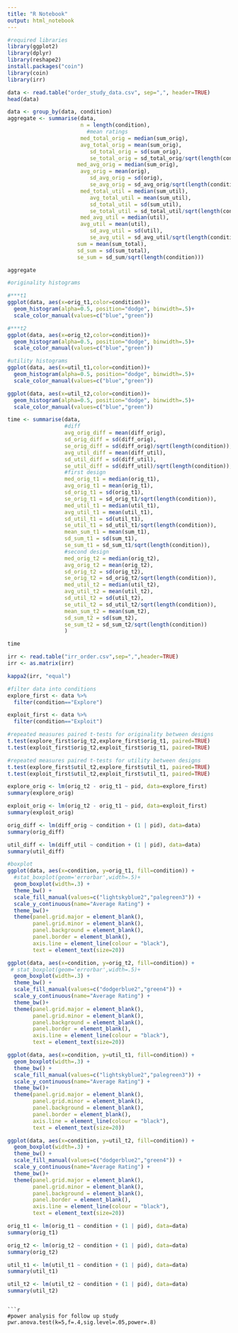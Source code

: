 ```yaml
---
title: "R Notebook"
output: html_notebook
---
```


```r
#required libraries
library(ggplot2)
library(dplyr)
library(reshape2)
install.packages("coin")
library(coin)
library(irr)
```
```r
data <- read.table("order_study_data.csv", sep=",", header=TRUE)
head(data)
```

```r
data <- group_by(data, condition)
aggregate <- summarise(data,
                       n = length(condition),
                         #mean ratings
                       med_total_orig = median(sum_orig),   
                       avg_total_orig = mean(sum_orig),
                          sd_total_orig = sd(sum_orig),
                          se_total_orig = sd_total_orig/sqrt(length(condition)),
                      med_avg_orig = median(sum_orig),   
                       avg_orig = mean(orig),
                          sd_avg_orig = sd(orig),
                          se_avg_orig = sd_avg_orig/sqrt(length(condition)),
                       med_total_util = median(sum_util),
                          avg_total_util = mean(sum_util),
                          sd_total_util = sd(sum_util),
                          se_total_util = sd_total_util/sqrt(length(condition)),
                       med_avg_util = median(util),   
                       avg_util = mean(util),
                          sd_avg_util = sd(util),
                          se_avg_util = sd_avg_util/sqrt(length(condition)),
                      sum = mean(sum_total),
                      sd_sum = sd(sum_total),
                      se_sum = sd_sum/sqrt(length(condition)))

aggregate
```
```r
#originality histograms

#***t1
ggplot(data, aes(x=orig_t1,color=condition))+
  geom_histogram(alpha=0.5, position="dodge", binwidth=.5)+
  scale_color_manual(values=c("blue","green"))

#***t2
ggplot(data, aes(x=orig_t2,color=condition))+
  geom_histogram(alpha=0.5, position="dodge", binwidth=.5)+
  scale_color_manual(values=c("blue","green"))
```
```r
#utility histograms
ggplot(data, aes(x=util_t1,color=condition))+
  geom_histogram(alpha=0.5, position="dodge", binwidth=.5)+
  scale_color_manual(values=c("blue","green"))

ggplot(data, aes(x=util_t2,color=condition))+
  geom_histogram(alpha=0.5, position="dodge", binwidth=.5)+
  scale_color_manual(values=c("blue","green"))
```


```r
time <- summarise(data,
                  #diff
                  avg_orig_diff = mean(diff_orig),
                  sd_orig_diff = sd(diff_orig),
                  se_orig_diff = sd(diff_orig)/sqrt(length(condition)),
                  avg_util_diff = mean(diff_util),
                  sd_util_diff = sd(diff_util),
                  se_util_diff = sd(diff_util)/sqrt(length(condition)),
                  #first design
                  med_orig_t1 = median(orig_t1),
                  avg_orig_t1 = mean(orig_t1),
                  sd_orig_t1 = sd(orig_t1),
                  se_orig_t1 = sd_orig_t1/sqrt(length(condition)),
                  med_util_t1 = median(util_t1),
                  avg_util_t1 = mean(util_t1),
                  sd_util_t1 = sd(util_t1),
                  se_util_t1 = sd_util_t1/sqrt(length(condition)),
                  mean_sum_t1 = mean(sum_t1),
                  sd_sum_t1 = sd(sum_t1),
                  se_sum_t1 = sd_sum_t1/sqrt(length(condition)),
                  #second design
                  med_orig_t2 = median(orig_t2),
                  avg_orig_t2 = mean(orig_t2),
                  sd_orig_t2 = sd(orig_t2),
                  se_orig_t2 = sd_orig_t2/sqrt(length(condition)),
                  med_util_t2 = median(util_t2),
                  avg_util_t2 = mean(util_t2),
                  sd_util_t2 = sd(util_t2),
                  se_util_t2 = sd_util_t2/sqrt(length(condition)),
                  mean_sum_t2 = mean(sum_t2),
                  sd_sum_t2 = sd(sum_t2),
                  se_sum_t2 = sd_sum_t2/sqrt(length(condition))
                  )

time
```

```r
irr <- read.table("irr_order.csv",sep=",",header=TRUE)
irr <- as.matrix(irr)

kappa2(irr, "equal")
```

```r
#filter data into conditions
explore_first <- data %>%
  filter(condition=="Explore")

exploit_first <- data %>%
  filter(condition=="Exploit")
```
```r
#repeated measures paired t-tests for originality between designs
t.test(explore_first$orig_t2,explore_first$orig_t1, paired=TRUE)
t.test(exploit_first$orig_t2,exploit_first$orig_t1, paired=TRUE)
```
```r
#repeated measures paired t-tests for utility between designs
t.test(explore_first$util_t2,explore_first$util_t1, paired=TRUE)
t.test(exploit_first$util_t2,exploit_first$util_t1, paired=TRUE)
```

```r
explore_orig <- lm(orig_t2 - orig_t1 ~ pid, data=explore_first)
summary(explore_orig)

exploit_orig <- lm(orig_t2 - orig_t1 ~ pid, data=exploit_first)
summary(exploit_orig)
```

```r
orig_diff <- lm(diff_orig ~ condition + (1 | pid), data=data)
summary(orig_diff)

util_diff <- lm(diff_util ~ condition + (1 | pid), data=data)
summary(util_diff)
```
```r
#boxplot
ggplot(data, aes(x=condition, y=orig_t1, fill=condition)) +
  #stat_boxplot(geom='errorbar',width=.5)+
  geom_boxplot(width=.3) +
  theme_bw() +
  scale_fill_manual(values=c("lightskyblue2","palegreen3")) +
  scale_y_continuous(name="Average Rating") +
  theme_bw()+
  theme(panel.grid.major = element_blank(), 
        panel.grid.minor = element_blank(),
        panel.background = element_blank(), 
        panel.border = element_blank(),
        axis.line = element_line(colour = "black"),
        text = element_text(size=20))
```
```r
ggplot(data, aes(x=condition, y=orig_t2, fill=condition)) +
 # stat_boxplot(geom='errorbar',width=.5)+
  geom_boxplot(width=.3) +
  theme_bw() +
  scale_fill_manual(values=c("dodgerblue2","green4")) +
  scale_y_continuous(name="Average Rating") +
  theme_bw()+
  theme(panel.grid.major = element_blank(), 
        panel.grid.minor = element_blank(),
        panel.background = element_blank(), 
        panel.border = element_blank(),
        axis.line = element_line(colour = "black"),
        text = element_text(size=20))
```

```r
ggplot(data, aes(x=condition, y=util_t1, fill=condition)) +
  geom_boxplot(width=.3) +
  theme_bw() +
  scale_fill_manual(values=c("lightskyblue2","palegreen3")) +
  scale_y_continuous(name="Average Rating") +
  theme_bw()+
  theme(panel.grid.major = element_blank(), 
        panel.grid.minor = element_blank(),
        panel.background = element_blank(), 
        panel.border = element_blank(),
        axis.line = element_line(colour = "black"),
        text = element_text(size=20))
```
```r
ggplot(data, aes(x=condition, y=util_t2, fill=condition)) +
  geom_boxplot(width=.3) +
  theme_bw() +
  scale_fill_manual(values=c("dodgerblue2","green4")) +
  scale_y_continuous(name="Average Rating") +
  theme_bw()+
  theme(panel.grid.major = element_blank(), 
        panel.grid.minor = element_blank(),
        panel.background = element_blank(), 
        panel.border = element_blank(),
        axis.line = element_line(colour = "black"),
        text = element_text(size=20))
```

```r
orig_t1 <- lm(orig_t1 ~ condition + (1 | pid), data=data)
summary(orig_t1)

orig_t2 <- lm(orig_t2 ~ condition + (1 | pid), data=data)
summary(orig_t2)
```


```r
util_t1 <- lm(util_t1 ~ condition + (1 | pid), data=data)
summary(util_t1)

util_t2 <- lm(util_t2 ~ condition + (1 | pid), data=data)
summary(util_t2)
```
```

```r
#power analysis for follow up study
pwr.anova.test(k=5,f=.4,sig.level=.05,power=.8)
```

